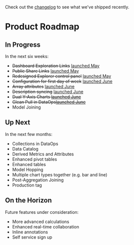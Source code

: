 Check out the [changelog](/changelog) to see what we've shipped recently.

# Product Roadmap

## In Progress

In the next six weeks:

- <del>Dashboard Exploration Links</del> <ins>[launched May](/changelog/2023_05_30/#dashboard-exploration-links)</ins>
- <del>Public Share Links</del> <ins>[launched May](/changelog/2023_05_30/#public-link-sharing)</ins>
- <del>Redesigned Explorer control panel</del> <ins>[launched May](/changelog/2023_05_30/#refreshed-control-panel)</ins>
- <del>Configuration for first day of week</del> [launched June](/docs.glean.io/docs/project-management/datetime-settings#project-default-first-day-of-the-week)
- <del>Array attributes</del> [launched June](/docs.glean.io/changelog/2023_06_30#filter-and-group-array-values)
- <del>Description syncing</del> [launched June](/docs.glean.io/changelog/2023_06_30#documentation-synced-from-dbt-and-your-warehouse)
- <del>Dual Y-Axis Charts<del> [launched June](/docs.glean.io/changelog/2023_06_30#bar--line-charts-and-more)
- <del>Glean Pull in DataOps<del>[launched June](/docs.glean.io/changelog/2023_06_30#improved-dataops-workflow-with-glean-pull)
- Model Joining

## Up Next

In the next few months:

- Collections in DataOps
- Data Catalog
- Derived Metrics and Attributes
- Enhanced pivot tables
- Enhanced tables
- Model Hopping
- Multiple chart types together (e.g. bar and line)
- Post-Aggregation Joining
- Production tag

## On the Horizon

Future features under consideration:

- More advanced calculations
- Enhanced real-time collaboration
- Inline annotations
- Self service sign up
